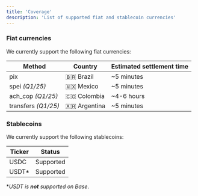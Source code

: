 ```yaml
---
title: 'Coverage'
description: 'List of supported fiat and stablecoin currencies'
---
```


### Fiat currencies

We currently support the following fiat currencies:

| Method              | Country      | Estimated settlement time |
| ------------------- | ------------ | ------------------------- |
| pix                 | 🇧🇷 Brazil    | \~5 minutes               |
| spei _(Q1/25)_      | 🇲🇽 Mexico    | \~5 minutes               |
| ach_cop _(Q1/25)_   | 🇨🇴 Colombia  | \~4-6 hours               |
| transfers _(Q1/25)_ | 🇦🇷 Argentina | \~5 minutes               |

### Stablecoins

We currently support the following stablecoins:

| Ticker | Status    |
| ------ | --------- |
| USDC   | Supported |
| USDT\* | Supported |

\*_USDT is **not** supported on Base_.
